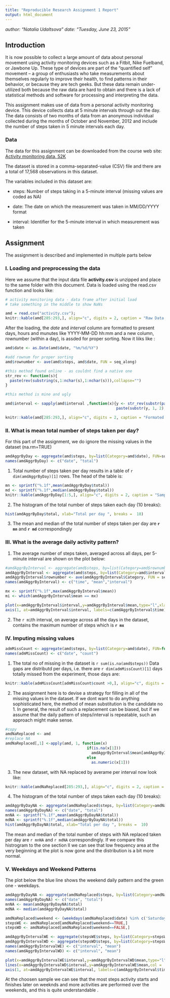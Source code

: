 ```yaml
---
title: "Reproducible Research Assignment 1 Report"
output: html_document
---
```


*author: "Natalia Udaltsova"*
*date: "Tuesday, June 23, 2015"*

## Introduction

It is now possible to collect a large amount of data about personal movement using activity monitoring devices such as a Fitbit, Nike Fuelband, or Jawbone Up. These type of devices are part of the “quantified self” movement – a group of enthusiasts who take measurements about themselves regularly to improve their health, to find patterns in their behavior, or because they are tech geeks. But these data remain under-utilized both because the raw data are hard to obtain and there is a lack of statistical methods and software for processing and interpreting the data.

This assignment makes use of data from a personal activity monitoring device. This device collects data at 5 minute intervals through out the day. The data consists of two months of data from an anonymous individual collected during the months of October and November, 2012 and include the number of steps taken in 5 minute intervals each day.

### Data

The data for this assignment can be downloaded from the course web site: [Activity monitoring data, 52K](https://d396qusza40orc.cloudfront.net/repdata%2Fdata%2Factivity.zip)

The dataset is stored in a comma-separated-value (CSV) file and there are a total of 17,568 observations in this dataset.



The variables included in this dataset are:

- steps: Number of steps taking in a 5-minute interval (missing values are coded as NA)

- date: The date on which the measurement was taken in MM/DD/YYYY format

- interval: Identifier for the 5-minute interval in which measurement was taken

## Assignment

The assignment is described and implemented in multiple parts below

### I. Loading and preprocessing the data

Here we assume that the input data file **activity.csv** is unzipped and place to the same folder with this document.
Data is loaded using the read.csv function and looks like:

```r
# activity monitoring data - data frame after initial load
# take something in the middle to show NaNs

amd = read.csv("activity.csv");
knitr::kable(amd[285:293,], align="c", digits = 2, caption = "Raw Data: Sample Data Rows")

```

After the loading, the *date* and *interval* column are formatted to present days, hours and munutes like YYYY-MM-DD hh:mm and a new column, rownumber (within a day), is assded for proper sorting. Now it liiks like :

```r
amd$date <- as.Date(amd$date, "%m/%d/%Y")

#add rownum for proper sorting
amd$rownumber <- ave(amd$steps, amd$date, FUN = seq_along)

#this method found online - as couldnt find a native one
str_rev <- function(s){
  paste(rev(substring(s,1:nchar(s),1:nchar(s))),collapse="") 
}

#this method is mine and ugly

amd$interval <- sapply(amd$interval ,function(x){y <- str_rev(substr(paste(str_rev(x) , "000", sep = ""), 1, 4))
                                                 paste(substr(y, 1, 2), substr(y,3,5), sep = ":")})

knitr::kable(amd[285:293,], align="c", digits = 2, caption = "Formated data: Sample Data Rows")


```

### II. What is mean total number of steps taken per day? 


For this part of the assignment, we do ignore the missing values in the dataset (na.rm=TRUE)

```r
amdAggrByDay <- aggregate(amd$steps, by=list(Category=amd$date), FUN=sum, na.rm=TRUE)
names(amdAggrByDay) <- c("date", "total")


```

1. Total number of steps taken per day results in a table of `r dim(amdAggrByDay)[1]` rows. The head of the table is:

```r
mn <- sprintf("%.1f",mean(amdAggrByDay$total))
md <- sprintf("%.1f",median(amdAggrByDay$total))
knitr::kable(amdAggrByDay[1:5,], align="c", digits = 2, caption = "Sample Rows for Totals per Date")

```

2. The histogram of the total number of steps taken each day (10 breaks): 

```r
hist(amdAggrByDay$total, xlab="Total per day ", breaks =  10)

```

3. The mean and median of the total number of steps taken per day are **`r mn`** and **`r md`** correspondingly


###  III. What is the average daily activity pattern? 


1. The average number of steps taken, averaged across all days, per 5-minute interval are shown on the plot below:

```r
#amdAggrByInterval <- aggregate(amd$steps, by=list(Category=amd$rownumber), FUN=mean, na.rm=TRUE)
amdAggrByInterval <- aggregate(amd$steps, by=list(Category=amd$interval), FUN=mean, na.rm=TRUE)
amdAggrByInterval$rownumber <- ave(amdAggrByInterval$Category, FUN = seq_along)
names(amdAggrByInterval) <- c("time", "mean","interval")

mx <- sprintf("%.1f",max(amdAggrByInterval$mean))
mi <- which(amdAggrByInterval$mean == mx)

plot(x=amdAggrByInterval$interval,y=amdAggrByInterval$mean,type="l",xlab='Interval, HH:mm', ylab="average", xaxt='n')
axis(1, at=amdAggrByInterval$interval, labels=c(amdAggrByInterval$time))

```

2. The `r mi`th interval, on average across all the days in the dataset, contains the maximum number of steps which is **`r mx`**



###  IV. Imputing missing values
```r

admMissCount <- aggregate(amd$steps, by=list(Category=amd$date), FUN=function(x){sum(is.na(x))})
names(admMissCount) <- c("date", "count")

```

1. The total no of missing in the dataset is `r sum(is.na(amd$steps))` Data gaps are distributd per days, i.e. there are `r dim(admMissCount)[1]` days totally missed from the experiment, those days are:

```r
knitr::kable(admMissCount[admMissCount$count >0,], align="c", digits = 2, caption = "Dates with Missing Steps")

```

2. The assignment here is to devise a strategy for filling in all of the missing values in the dataset. If we dont want to do anything sophisticated here, the method of mean substitution is the candidate no 1. In general, the result of such a replacement can be biased, but if we assume that the daily pattern of steps/interval is repeatable, such an approach might make sense.

```r
#copy
amdNaReplaced <- amd
#replace NA
amdNaReplaced[,1] <-apply(amd, 1, function(x) 
                                    if(is.na(x[1])) 
                                      amdAggrByInterval$mean[amdAggrByInterval$interval==as.numeric(x[4])] 
                                    else 
                                      as.numeric(x[1]))

```

3. The new dataset, with NA replaced by averame per interval now look like:

```r
knitr::kable(amdNaReplaced[285:293,], align="c", digits = 2, caption = "Raw Data with NA replaced: Sample Data Rows")

```

4. The histogram of the total number of steps taken each day (10 breaks): 

```r
amdAggrByDayNA <- aggregate(amdNaReplaced$steps, by=list(Category=amdNaReplaced$date), FUN=sum, na.rm=TRUE)
names(amdAggrByDayNA) <- c("date", "total")
mnNA <- sprintf("%.1f",mean(amdAggrByDayNA$total))
mdNA <- sprintf("%.1f",median(amdAggrByDayNA$total))
hist(amdAggrByDayNA$total, xlab="Total per day ", breaks =  10)

```

The mean and median of the total number of steps with NA replaced taken per day are `r mnNA` and `r mdNA` correspondingly. If we compare this histrogram to the one section II we can see that low frequency area at the very beginning at the plot is now gone and the distribution is a bit more normal.


###  V. Weekdays and Weekend Patterns

The plot below the blue line shows the weekend daily pattern and the green one - weekdays.

```r

amdAggrByDayNA <- aggregate(amdNaReplaced$steps, by=list(Category=amdNaReplaced$date), FUN=sum, na.rm=TRUE)
names(amdAggrByDayNA) <- c("date", "total")
mnNA <- mean(amdAggrByDayNA$total)
mdNA <- median(amdAggrByDayNA$total)

amdNaReplaced$weekend <- (weekdays(amdNaReplaced$date) %in% c('Saturday','Sunday'))
stepsWE <- amdNaReplaced[amdNaReplaced$weekend==TRUE,]
stepsWD <- amdNaReplaced[amdNaReplaced$weekend==FALSE,]

amdAggrByIntervalWE <- aggregate(stepsWE$steps, by=list(Category=stepsWE$rownumber), FUN=mean)
amdAggrByIntervalWD <- aggregate(stepsWD$steps, by=list(Category=stepsWD$rownumber), FUN=mean)
names(amdAggrByIntervalWE) <- c("interval", "mean")
names(amdAggrByIntervalWD) <- c("interval", "mean")

plot(x=amdAggrByIntervalWE$interval,y=amdAggrByIntervalWD$mean,type="l",col = 'green', xlab='Interval, HH:mm', ylab="average", xaxt='n')
lines(x=amdAggrByIntervalWD$interval,y=amdAggrByIntervalWE$mean,col = 'blue')
axis(1, at=amdAggrByIntervalWE$interval, labels=c(amdAggrByInterval$time))

```

At the choosen sample we can see that the most steps activity starts and finishes later on weeknds and more activities are performed over the weekends, and this is quite understandable .

